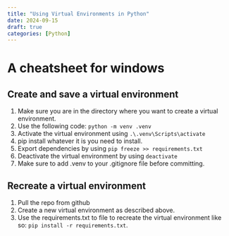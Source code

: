 ```yaml
---
title: "Using Virtual Environments in Python"
date: 2024-09-15
draft: true
categories: [Python]
---
```


# A cheatsheet for windows

## Create and save a virtual environment

1. Make sure you are in the directory where you want to create a virtual environment.
2. Use the following code: `python -m venv .venv`
3. Activate the virtual environment using `.\.venv\Scripts\activate`
4. pip install whatever it is you need to install. 
5. Export dependencies by using `pip freeze >> requirements.txt`
6. Deactivate the virtual environment by using `deactivate`
7. Make sure to add .venv to your .gitignore file before committing.

## Recreate a virtual environment

1. Pull the repo from github
2. Create a new virtual environment as described above.
3. Use the requirements.txt to file to recreate the virtual environment like so: `pip install -r requirements.txt`.